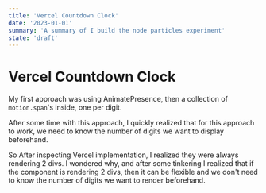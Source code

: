 ```yaml
---
title: 'Vercel Countdown Clock'
date: '2023-01-01'
summary: 'A summary of I build the node particles experiment'
state: 'draft'
---
```



# Vercel Countdown Clock

My first approach was using AnimatePresence, then a collection of `motion.span`'s inside, one per digit.

After some time with this approach, I quickly realized that for this approach to work, we need to know the number of digits we want to display beforehand.

So After inspecting Vercel implementation, I realized they were always rendering 2 divs. I wondered why, and after some tinkering I realized that if the component is rendering 2 divs, then it can be flexible and we don't need to know the number of digits we want to render beforehand.

<CountdownClock />
